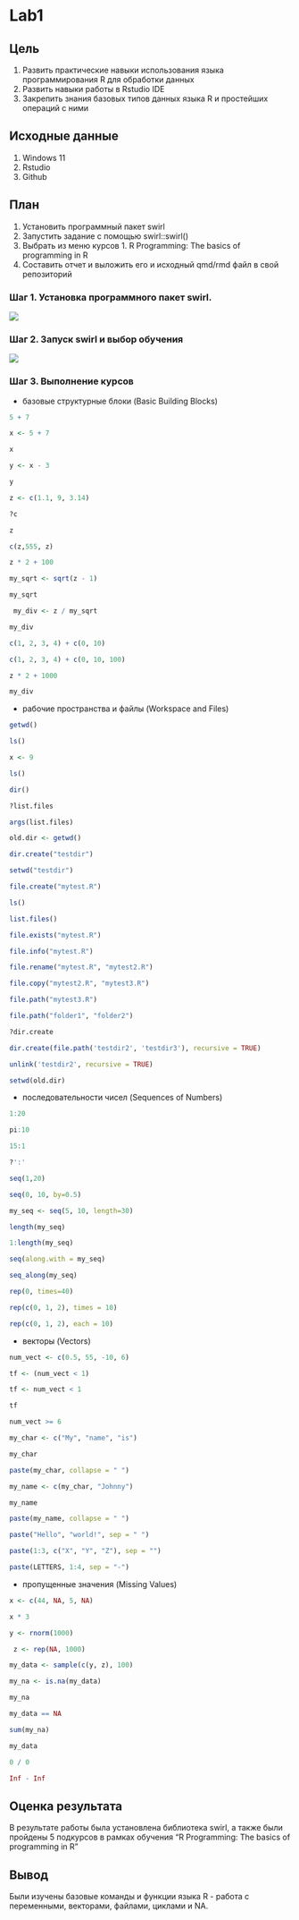 # Lab1

## Цель

1)  Развить практические навыки использования языка программирования R для обработки данных
2)  Развить навыки работы в Rstudio IDE
3)  Закрепить знания базовых типов данных языка R и простейших операций с ними

## Исходные данные

1)  Windows 11
2)  Rstudio
3)  Github

## План

1)  Установить программный пакет swirl
2)  Запустить задание с помощью swirl::swirl()
3)  Выбрать из меню курсов 1. R Programming: The basics of programming in R
4)  Составить отчет и выложить его и исходный qmd/rmd файл в свой репозиторий

### Шаг 1. Установка программного пакет swirl.

![](https://github.com/Andrey41854/Nagibin_R/blob/main/Lab1/img/3.png)

### Шаг 2. Запуск swirl и выбор обучения

![](https://github.com/Andrey41854/Nagibin_R/blob/main/Lab1/img/4.png)

### Шаг 3. Выполнение курсов

-   базовые структурные блоки (Basic Building Blocks)

```r
5 + 7
```

```r
x <- 5 + 7
```

```r
x
```

```r
y <- x - 3
```

```r
y
```

```r
z <- c(1.1, 9, 3.14)
```

```r
?c
```

```r
z
```

```r
c(z,555, z)
```

```r
z * 2 + 100
```

```r
my_sqrt <- sqrt(z - 1)
```

```r
my_sqrt
```

```r
 my_div <- z / my_sqrt
```

```r
my_div
```

```r
c(1, 2, 3, 4) + c(0, 10)
```

```r
c(1, 2, 3, 4) + c(0, 10, 100)
```

```r
z * 2 + 1000
```

```r
my_div
```

-   рабочие пространства и файлы (Workspace and Files)

```r
getwd()
```

```r
ls()
```

```r
x <- 9
```

```r
ls()
```

```r
dir()
```

```r
?list.files
```

```r
args(list.files)
```

```r
old.dir <- getwd()
```

```r
dir.create("testdir")
```

```r
setwd("testdir")
```

```r
file.create("mytest.R")
```

```r
ls()
```

```r
list.files()
```

```r
file.exists("mytest.R")
```

```r
file.info("mytest.R")
```

```r
file.rename("mytest.R", "mytest2.R")
```

```r
file.copy("mytest2.R", "mytest3.R")
```

```r
file.path("mytest3.R")
```

```r
file.path("folder1", "folder2")
```

```r
?dir.create
```

```r
dir.create(file.path('testdir2', 'testdir3'), recursive = TRUE)
```

```r
unlink('testdir2', recursive = TRUE)
```

```r
setwd(old.dir)
```

-   последовательности чисел (Sequences of Numbers)

```r
1:20
```

```r
pi:10
```

```r
15:1
```

```r
?':'
```

```r
seq(1,20)
```

```r
seq(0, 10, by=0.5)
```

```r
my_seq <- seq(5, 10, length=30)
```

```r
length(my_seq)
```

```r
1:length(my_seq)
```

```r
seq(along.with = my_seq)
```

```r
seq_along(my_seq)
```

```r
rep(0, times=40)
```

```r
rep(c(0, 1, 2), times = 10)
```

```r
rep(c(0, 1, 2), each = 10)
```

-   векторы (Vectors)

```r
num_vect <- c(0.5, 55, -10, 6)
```

```r
tf <- (num_vect < 1)
```

```r
tf <- num_vect < 1
```

```r
tf
```

```r
num_vect >= 6
```

```r
my_char <- c("My", "name", "is")
```

```r
my_char
```

```r
paste(my_char, collapse = " ")
```

```r
my_name <- c(my_char, "Johnny")
```

```r
my_name
```

```r
paste(my_name, collapse = " ")
```

```r
paste("Hello", "world!", sep = " ")
```

```r
paste(1:3, c("X", "Y", "Z"), sep = "")
```

```r
paste(LETTERS, 1:4, sep = "-")
```

-   пропущенные значения (Missing Values)

```r
x <- c(44, NA, 5, NA)
```

```r
x * 3
```

```r
y <- rnorm(1000)
```

```r
 z <- rep(NA, 1000)
```

```r
my_data <- sample(c(y, z), 100)
```

```r
my_na <- is.na(my_data)
```

```r
my_na
```

```r
my_data == NA
```

```r
sum(my_na)
```

```r
my_data
```

```r
0 / 0
```

```r
Inf - Inf
```

## Оценка результата

В результате работы была установлена библиотека swirl, а также были пройдены 5 подкурсов в рамках обучения "R Programming: The basics of programming in R"

## Вывод

Были изучены базовые команды и функции языка R - работа с переменными, векторами, файлами, циклами и NA.
